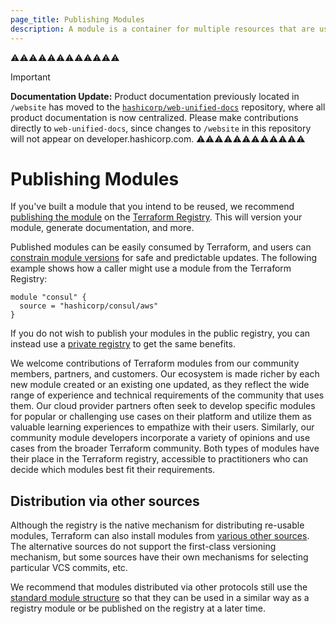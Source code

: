 ```yaml
---
page_title: Publishing Modules
description: A module is a container for multiple resources that are used together.
---
```


⚠️⚠️⚠️⚠️⚠️⚠️⚠️⚠️⚠️⚠️⚠️⚠️
> [!IMPORTANT]  
> **Documentation Update:** Product documentation previously located in `/website` has moved to the [`hashicorp/web-unified-docs`](https://github.com/hashicorp/web-unified-docs) repository, where all product documentation is now centralized. Please make contributions directly to `web-unified-docs`, since changes to `/website` in this repository will not appear on developer.hashicorp.com.
⚠️⚠️⚠️⚠️⚠️⚠️⚠️⚠️⚠️⚠️⚠️⚠️


# Publishing Modules

If you've built a module that you intend to be reused, we recommend
[publishing the module](/terraform/registry/modules/publish) on the
[Terraform Registry](https://registry.terraform.io). This will version
your module, generate documentation, and more.

Published modules can be easily consumed by Terraform, and users can
[constrain module versions](/terraform/language/modules/syntax#version)
for safe and predictable updates. The following example shows how a caller
might use a module from the Terraform Registry:

```hcl
module "consul" {
  source = "hashicorp/consul/aws"
}
```

If you do not wish to publish your modules in the public registry, you can
instead use a [private registry](/terraform/registry/private) to get
the same benefits.

We welcome contributions of Terraform modules from our community members, partners, and customers. Our ecosystem is made richer by each new module created or an existing one updated, as they reflect the wide range of experience and technical requirements of the community that uses them. Our cloud provider partners often seek to develop specific modules for popular or challenging use cases on their platform and utilize them as valuable learning experiences to empathize with their users. Similarly, our community module developers incorporate a variety of opinions and use cases from the broader Terraform community. Both types of modules have their place in the Terraform registry, accessible to practitioners who can decide which modules best fit their requirements.

## Distribution via other sources

Although the registry is the native mechanism for distributing re-usable
modules, Terraform can also install modules from
[various other sources](/terraform/language/modules/sources). The alternative sources
do not support the first-class versioning mechanism, but some sources have
their own mechanisms for selecting particular VCS commits, etc.

We recommend that modules distributed via other protocols still use the
[standard module structure](/terraform/language/modules/develop/structure) so that they can
be used in a similar way as a registry module or be published on the registry
at a later time.
